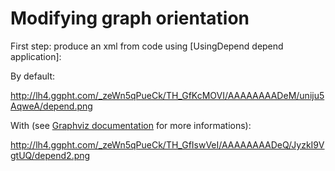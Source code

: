 = Modifying graph orientation =

First step: produce an xml from code using [UsingDepend depend application]:
{{{depend.exe depend/trunk/src/* --output=graph.xml}}}

By default:

{{{depend_graph.exe --output=depend.png graph.xml}}}

http://lh4.ggpht.com/_zeWn5qPueCk/TH_GfKcMOVI/AAAAAAAADeM/uniju5AqweA/depend.png

With {{{--graph="rankdir=LR"}}} (see [http://www.graphviz.org/doc/info/attrs.html Graphviz documentation] for more informations):

{{{depend_graph.exe --output=depend.png --graph="rankdir=LR" graph.xml}}}

http://lh4.ggpht.com/_zeWn5qPueCk/TH_GfIswVeI/AAAAAAAADeQ/JyzkI9VgtUQ/depend2.png